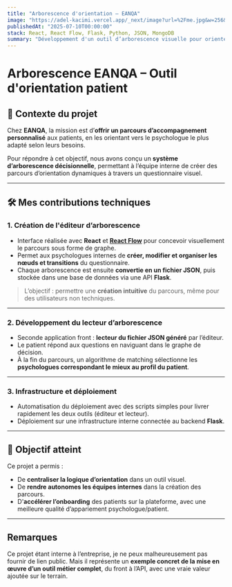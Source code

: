 ```yaml
---
title: "Arborescence d'orientation – EANQA"
image: "https://adel-kacimi.vercel.app/_next/image?url=%2Fme.jpg&w=256&q=75"
publishedAt: "2025-07-10T00:00:00"
stack: React, React Flow, Flask, Python, JSON, MongoDB
summary: "Développement d'un outil d’arborescence visuelle pour orienter les patients vers les psychologues les plus adaptés sur la plateforme EANQA."
---
```


# Arborescence EANQA – Outil d'orientation patient

## 🧠 Contexte du projet

Chez **EANQA**, la mission est d’**offrir un parcours d’accompagnement personnalisé** aux patients, en les orientant vers le psychologue le plus adapté selon leurs besoins.

Pour répondre à cet objectif, nous avons conçu un **système d’arborescence décisionnelle**, permettant à l’équipe interne de créer des parcours d’orientation dynamiques à travers un questionnaire visuel.

---

## 🛠️ Mes contributions techniques

### 1. **Création de l'éditeur d’arborescence**

- Interface réalisée avec **React** et **[React Flow](https://reactflow.dev/)** pour concevoir visuellement le parcours sous forme de graphe.
- Permet aux psychologues internes de **créer, modifier et organiser les nœuds et transitions** du questionnaire.
- Chaque arborescence est ensuite **convertie en un fichier JSON**, puis stockée dans une base de données via une API **Flask**.

> L’objectif : permettre une **création intuitive** du parcours, même pour des utilisateurs non techniques.

---

### 2. **Développement du lecteur d’arborescence**

- Seconde application front : **lecteur du fichier JSON généré** par l’éditeur.
- Le patient répond aux questions en naviguant dans le graphe de décision.
- À la fin du parcours, un algorithme de matching sélectionne les **psychologues correspondant le mieux au profil du patient**.

---

### 3. **Infrastructure et déploiement**

- Automatisation du déploiement avec des scripts simples pour livrer rapidement les deux outils (éditeur et lecteur).
- Déploiement sur une infrastructure interne connectée au backend **Flask**.

---

## 🚀 Objectif atteint

Ce projet a permis :

- De **centraliser la logique d’orientation** dans un outil visuel.
- De **rendre autonomes les équipes internes** dans la création des parcours.
- D'**accélérer l’onboarding** des patients sur la plateforme, avec une meilleure qualité d’appariement psychologue/patient.

---

## Remarques

Ce projet étant interne à l’entreprise, je ne peux malheureusement pas fournir de lien public. Mais il représente un **exemple concret de la mise en œuvre d’un outil métier complet**, du front à l’API, avec une vraie valeur ajoutée sur le terrain.
